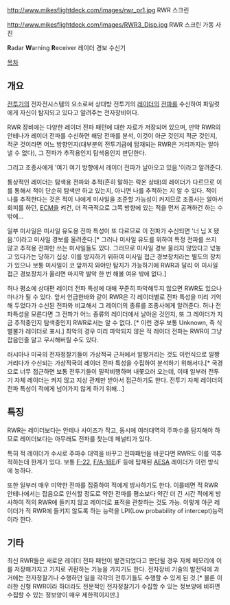 http://www.mikesflightdeck.com/images/rwr_pr1.jpg
RWR 스크린

http://www.mikesflightdeck.com/images/RWR3_Disp.jpg
RWR 스크린 가동 사진

'''R'''adar '''W'''arning '''R'''eceiver
레이더 경보 수신기

[[목차]]
== 개요 ==
[[전투기]]의 전자전시스템의 요소로써 상대방 전투기의 [[레이더]]의 [[전파]]를 수신하여 파일럿에게 자신이 탐지되고 있다고 알려주는 전자장비이다.

RWR 장비에는 다양한 레이더 전파 패턴에 대한 자료가 저장되어 있으며, 만약 RWR의 안테나가 레이더 전파를 수신하면 해당 전파를 분석, 이것이 아군 것인지 적군 것인지, 적군 것이라면 어느 방향인지(대부분의 전투기급에 탑재되는 RWR은 거리까지는 알아낼 수 없다), 그 전파가 추적용인지 탐색용인지 판단한다.

그리고 조종사에게 '여기 여기 방향에서 레이더 전파가 날아오고 있음.'이라고 알려준다. 

통상적인 레이더는 탐색용 전파와 추적(흔히 말하는 락온 상태)의 레이더가 다르므로 이를 통해서 적이 단순히 탐색만 하고 있는지, 아니면 나를 추적하는 지 알 수 있다. 적이 나를 추적한다는 것은 적이 나에게 미사일을 조준할 가능성이 커지므로 조종사는 알아서 회피를 하던, [[ECM]]을 켜건, 더 적극적으로 그쪽 방향에 있는 적을 먼저 공격하건 하는 수 밖에...

일부 미사일은 미사일 유도용 전파 특성이 또 다르므로 이 전파가 수신되면 '너 님 X 됐음.'이라고 미사일 경보를 울려준다.[* 그러나 미사일 유도를 위하여 특정 전파를 쓰지 않고 추적용 전파만 쓰는 미사일들도 있다. 그러므로 미사일 경보 울리지 않았다고 넋놓고 있다가는 당하기 십상. 이를 방지하기 위하여 미사일 접근 경보장치라는 별도의 장치가 있으나 보통 미사일이 코 앞까지 와야만 탐지가 가능하기에 RWR과 달리 이 미사일 접근 경보장치가 울리면 마지막 발악 한 번 해볼 여유 밖에 없다.]

허나 평소에 상대편 레이더 전파 특성에 대해 꾸준히 파악해두지 않으면 RWR도 있으나 마나가 될 수 있다. 앞서 언급한바와 같이 RWR은 각 레이더별로 전파 특성을 미리 기억해 두었다가 수신된 전파와 비교해서 그 레이더의 종류를 조종사에게 알려준다. 허나 전파특성을 모른다면 그 전파가 어느 종류의 레이더에서 날아온 것인지, 또 그 레이더가 지금 추적중인지 탐색중인지 RWR로서는 알 수 없다. [* 이런 경우 보통 Unknown, 즉 식별불가 레이더로 표시.] 최악의 경우 미리 파악되지 않은 적 레이더 전파는 RWR이 그냥 잡음인줄 알고 무시해버릴 수도 있다. 

러시아나 미국의 전자정찰기들이 가상적국 근처에서 알짱거리는 것도 이런식으로 알짱거리다가 수신되는 가상적국의 레이더 전파 특성을 수집하여 분석하기 위해서다.[* 국경으로 너무 접근하면 보통 전투기들이 밀착비행하며 내쫓으러 오는데, 이때 일부러 전투기 자체 레이더는 켜지 않고 지상 관제만 받아서 접근하기도 한다. 전투기 자체 레이더의 전파 특성이 적에게 넘어가지 않게 하기 위해...]

== 특징 ==
RWR는 레이더보다는 안테나 사이즈가 작고, 동시에 여러대역의 주파수를 탐지해야 하므로 레이더보다는 아무래도 전파를 찾는데 페널티가 있다. 

특히 적 레이더가 수시로 주파수 대역을 바꾸고 전파패턴을 바꾼다면 RWR도 이를 역추적하는데 한계가 있다. 보통 [[F-22]], [[F/A-18]]E/F 등에 탑재된 [[AESA]] 레이더가 이런 방식에 능하다. 

또한 일부러 매우 미약한 전파를 집중하여 적에게 방사하기도 한다. 이를테면 적 RWR 안테나에서는 잡음으로 인식할 정도로 약한 전파를 평소보다 약간 더 긴 시간 적에게 방사하여 적의 RWR에 들키지 않고 레이더로 표적을 관찰하는 것도 가능. 이렇게 아군 레이더가 적 RWR에 들키지 않도록 하는 능력을 LPI(Low probability of intercept)능력이라 한다.

== 기타 ==
최신 RWR들은 새로운 레이더 전파 패턴이 발견되었다고 판단될 경우 자체 메모리에 이를 저장해가지고 기지로 귀환하는 기능을 가지기도 한다. 전자장비 기술의 발전덕에 과거에는 전자정찰기나 수행하던 일을 각각의 전투기들도 수행할 수 있게 된 것.[* 물론 이러한 신형 RWR이라 하더라도 전문적인 전자정찰기가 수집할 수 있는 정보양에 비하면 수집할 수 있는 정보양이 매우 제한적이지만.]
